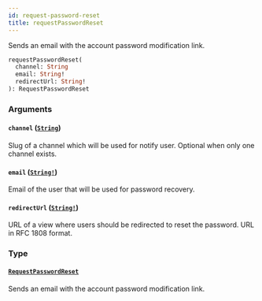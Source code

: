```yaml
---
id: request-password-reset
title: requestPasswordReset
---
```


Sends an email with the account password modification link.

```graphql
requestPasswordReset(
  channel: String
  email: String!
  redirectUrl: String!
): RequestPasswordReset

```

### Arguments

#### `channel` ([`String`](/developer/api-reference/scalars/string))

Slug of a channel which will be used for notify user. Optional when only one channel exists.

#### `email` ([`String!`](/developer/api-reference/scalars/string))

Email of the user that will be used for password recovery.

#### `redirectUrl` ([`String!`](/developer/api-reference/scalars/string))

URL of a view where users should be redirected to reset the password. URL in RFC 1808 format.

### Type

#### [`RequestPasswordReset`](/developer/api-reference/objects/request-password-reset)

Sends an email with the account password modification link.
